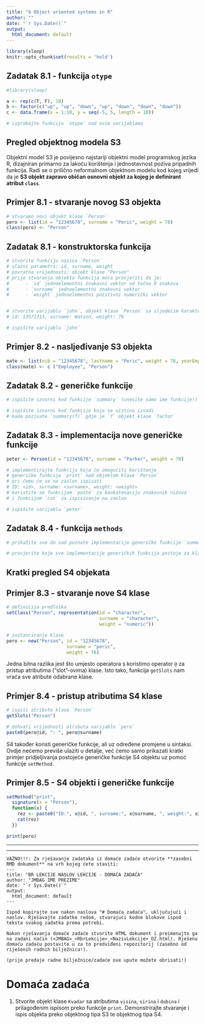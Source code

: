 ```yaml
---
title: "8 Object oriented systems in R"
author: ""
date: "`r Sys.Date()`"
output:
  html_document: default
---
```




```r
library(sloop)
knitr::opts_chunk$set(results = 'hold')
```


## Zadatak 8.1 - funkcija `otype`

```r
#library(sloop)

a <- rep(c(T, F), 10)
b <- factor(c("up", "up", "down", "up", "down", "down", "down"))
c <- data.frame(x = 1:10, y = seq(-5, 5, length = 10))

# isprobajte funkciju `otype` nad ovim varijablama

```



## Pregled objektnog modela S3

Objektni model S3 je povijesno najstariji objektni model programskog jezika R, dizajniran primarno za lakoću korištenja i jednostavnost poziva pripadnih funkcija. Radi se o prilično neformalnom objektnom modelu kod kojeg vrijedi da je **S3 objekt zapravo običan osnovni objekt za kojeg je definirant atribut `class`**.


## Primjer 8.1 - stvaranje novog S3 objekta

```r
# stvaramo novi objekt klase `Person`
pero <- list(id = "12345678", surname = "Peric", weight = 78)
class(pero) <- "Person"

```



## Zadatak 8.1 - konstruktorska funkcija


```r
# stvorite funkciju naziva `Person` 
# ulazni parametri: id, surname, weight
# povratna vrijednosti: objekt klase "Person" 
# prije stvaranja objekta funkcija mora provjeriti da je:
#      - `id` jednoelementni znakovni vektor od točno 8 znakova
#      - `surname` jednoelementni znakovni vektor
#      - `weight` jednoelementni pozitivni numerički vektor


# stvorite varijablu `john`, objekt klase `Person` sa sljedećim karakteristikama:
# id: 13571313, surname: Watson, weight: 76

# ispišite varijablu `john`

```





## Primjer 8.2 - nasljeđivanje S3 objekta


```r
mate <- list(oib = "12345678", lastname = "Peric", weight = 78, yearEmpl = 2001)
class(mate) <- c ("Employee", "Person")
```


## Zadatak 8.2 - generičke funkcije

```r
# ispišite izvorni kod funkcije `summary` (unesite samo ime funkcije!)

# ispišite izvorni kod funkcije koja se uistinu izvodi
# kada pozivate `summary(f)` gdje je `f` objekt klase `factor`
```





## Zadatak 8.3 - implementacija nove generičke funkcije

```r
peter <- Person(id = "12345678", surname = "Parker", weight = 78)

# implementirajte funkciju koja će omogućiti korištenje
# generičke funkcije `print` nad objektom klase `Person`
# pri čemu će se na zaslon ispisati
# ID: <id>, surname: <surname>, weight: <weight>
# koristite se funkcijom `paste` za konkatenaciju znakovnik nizova
# i funkcijom `cat` za ispisivanje na zaslon

# ispišite varijablu `peter`


```





## Zadatak 8.4  - funkcija `methods`

```r
# prikažite sve do sad poznate implementacije generičke funkcije `summary`

# provjerite koje sve implementacije generičkih funkcija postoje za klasu `factor`
```


## Kratki pregled S4 objekata

## Primjer 8.3 - stvaranje nove S4 klase

```r
# definicija predloška
setClass("Person", representation(id = "character", 
                                  surname = "character",
                                  weight = "numeric"))

# instanciranje klase
pero <- new("Person", id = "12345678", 
                      surname = "peric", 
                      weight = 76)

```

Jedna bitna razlika jest što umjesto operatora `$` koristimo operator `@` za pristup atributima ("slot"-ovima) klase. Isto tako, funkcija `getSlots` nam vraća sve atribute odabrane klase.

## Primjer 8.4 - pristup atributima S4 klase

```r
# ispiši atribute klase `Person` 
getSlots("Person")

# dohvati vrijednosti atributa varijable `pero` 
paste0(pero@id, ": ", pero@surname)

```

S4 također koristi generičke funkcije, ali uz određene promjene u sintaksi. Ovdje nećemo previše ulaziti u detalje, već ćemo samo prikazati kratki primjer pridjeljivanja postojeće generičke funkcije S4 objektu uz pomoć funkcije `setMethod`.

## Primjer 8.5 - S4 objekti i generičke funkcije

```r
setMethod("print", 
  signature(x = "Person"),
  function(x) {
    rez <- paste0("ID:", x@id, ", surname:", x@surname, ", weight:", x@weight, "\n")
    cat(rez)
  })

print(pero)
```

***

***

```{}
VAŽNO!!!: Za rješavanje zadataka iz domaće zadaće otvorite **zasebni RMD dokument** na vrh kojeg ćete staviti:
---
title: "BR LEKCIJE NASLOV LEKCIJE - DOMAĆA ZADAĆA"
author: "JMBAG IME PREZIME" 
date: "`r Sys.Date()`"
output:
  html_document: default
---

Ispod kopirajte sve nakon naslova "# Domaća zadaća", uključujući i naslov. Rješavajte zadatke redom, stvarajući kodne blokove ispod teksta svakog zadatka prema potrebi.

Nakon rješavanja domaće zadaće stvorite HTML dokument i preimenujte ga na zadani način (<JMBAG>_<RbrLekcije>_<NazivLekcije>_DZ.html). Rješenu domaću zadaću postavite u za to predviđeni repozitorij (zasebno od riješenih radnih bilježnica!).

(prije predaje radne bilježnice/zadaće ove upute možete obrisati!)
```

# Domaća zadaća

1. Stvorite objekt klase `Kvadar` sa atributima `visina`, `sirina` i `dubina` i prilagođenim ispisom preko funkcije `print`. Demonstrirajte stvaranje i ispis objekta preko objektnog tipa S3 te objektnog tipa S4.
